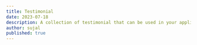```yaml
---
title: Testimonial
date: 2023-07-18
description: A collection of testimonial that can be used in your application
author: sujal
published: true
---
```


<ComponentPreview
  title="Testimonial with vertical marquee"
  name="testimonial-one"
/>

<Separator />

<ComponentPreview
  title="Testimonial with horizontal marquee"
  name="testimonial-three"
/>

<Separator />

<ComponentPreview
  title="Minimalistic testimonials with animated slider"
  name="testimonial-four"
/>

<Separator />

<ComponentPreview
  title="Testimonials with bouncy slider"
  name="testimonial-five"
/>

<Separator />

<ComponentPreview title="Testimonial with simple grid" name="testimonial-two" />

<Separator />
